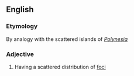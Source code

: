 ==English==

===Etymology===
By analogy with the scattered islands of ''[[Polynesia]]''

===Adjective===
{{en-adj}}

# {{label|en|medicine|of a disease}} Having a scattered distribution of [[foci]]